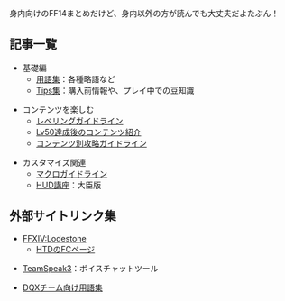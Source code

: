 身内向けのFF14まとめだけど、身内以外の方が読んでも大丈夫だよたぶん！

== 記事一覧 ==

* 基礎編
** [[words.mediawiki|用語集]]：各種略語など
** [[tips.mediawiki|Tips集]]：購入前情報や、プレイ中での豆知識

* コンテンツを楽しむ
** [[beginner.mediawiki|レベリングガイドライン]]
** [[over_lv50.mediawiki|Lv50達成後のコンテンツ紹介]]
** [[contents.mediawiki|コンテンツ別攻略ガイドライン]]

* カスタマイズ関連
** [[macro.mediawiki|マクロガイドライン]]
** [[hud_daijin.mediawiki|HUD講座]]：大臣版

== 外部サイトリンク集 ==
* [http://jp.finalfantasyxiv.com/lodestone/ FFXIV:Lodestone]
** [http://jp.finalfantasyxiv.com/lodestone/freecompany/9231534811179389335/ HTDのFCページ]

* [http://www.teamspeak.com/?page=teamspeak3 TeamSpeak3]：ボイスチャットツール

* [https://github.com/daijin/dqx_words_htd DQXチーム向け用語集]
